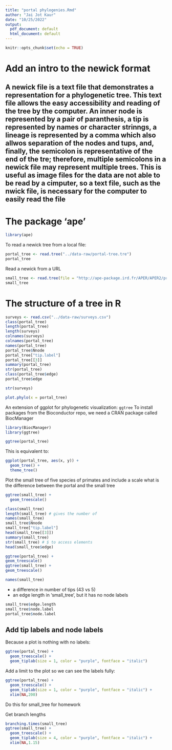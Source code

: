 ```yaml
---
title: "portal phylogenies.Rmd"
author: "Jai Jot Kaur"
date: "10/25/2022"
output:
  pdf_document: default
  html_document: default
---
```


```r
knitr::opts_chunk$set(echo = TRUE)
```

# Add an intro to the newick format
## A newick file is a text file that demonstrates a representation for a phylogenetic tree. This text file allows the easy accessibility and reading of the tree by the computer. An inner node is represented by a pair of paranthesis, a tip is represented by names or character strinngs, a lineage is represented by a comma which also allwos separation of the nodes and tups, and, finally, the semicolon is representative of the end of the tre; therefore, multiple semicolons in a newick file may represent multiple trees. This is useful as image files for the data are not able to be read by a cimputer, so a text file, such as the nwick file, is necessary for the computer to easily read the file

# The package 'ape'

```r
library(ape)
```

To read a newick tree from a local file:

```r
portal_tree <- read.tree("../data-raw/portal-tree.tre")
portal_tree
```

Read a newick from a URL 

```r
small_tree <- read.tree(file = "http://ape-package.ird.fr/APER/APER2/primfive.tre")
small_tree
```

# The structure of a tree in R

```r
surveys <- read.csv("../data-raw/surveys.csv")
class(portal_tree)
length(portal_tree)
length(surveys)
colnames(surveys)
colnames(portal_tree)
names(portal_tree)
portal_tree$Nnode
portal_tree["tip.label"]
portal_tree[[3]]
summary(portal_tree)
str(portal_tree)
class(portal_tree$edge)
portal_tree$edge
```

```r
str(surveys)
```

```r
plot.phylo(x = portal_tree)
```

An extension of ggplot for phylogenetic visualization: `ggtree`
To install packages from the Bioconductor repo, we need a CRAN package called BiocManager

```r
library(BiocManager)
library(ggtree)
```

```r
ggtree(portal_tree)
```

This is equivalent to:

```r
ggplot(portal_tree, aes(x, y)) +
  geom_tree() +
  theme_tree()
```

Plot the small tree of five species of primates and include a scale what is the difference between the portal and the small tree 
```r
ggtree(small_tree) +
  geom_treescale()
```

```r
class(small_tree)
length(small_tree) # gives the number of 
names(small_tree)
small_tree$Nnode
small_tree["tip.label"]
head(small_tree[[3]])
summary(small_tree)
str(small_tree) # $ to access elements
head(small_tree$edge)
```

```r
ggtree(portal_tree) +
geom_treescale()
ggtree(small_tree) +
geom_treescale()
```


```r
names(small_tree)
```

- a difference in number of tips (43 vs 5)
- an edge length in 'small_tree', but it has no node labels

```r
small_tree$edge.length
small_tree$node.label
portal_tree$node.label
```

## Add tip labels and node labels

Because a plot is nothing with no labels:

```r
ggtree(portal_tree) + 
  geom_treescale() +
  geom_tiplab(size = 1, color = "purple", fontface = "italic")
```

Add a limit to the plot so we can see the labels fully: 

```r
ggtree(portal_tree) + 
  geom_treescale() +
  geom_tiplab(size = 1, color = "purple", fontface = "italic") +
  xlim(NA,200)
```

Do this for small_tree for homework

Get branch lengths

```r
branching.times(small_tree)
ggtree(small_tree) + 
  geom_treescale() +
  geom_tiplab(size = 4, color = "purple", fontface = "italic") +
  xlim(NA,1.15)
```

